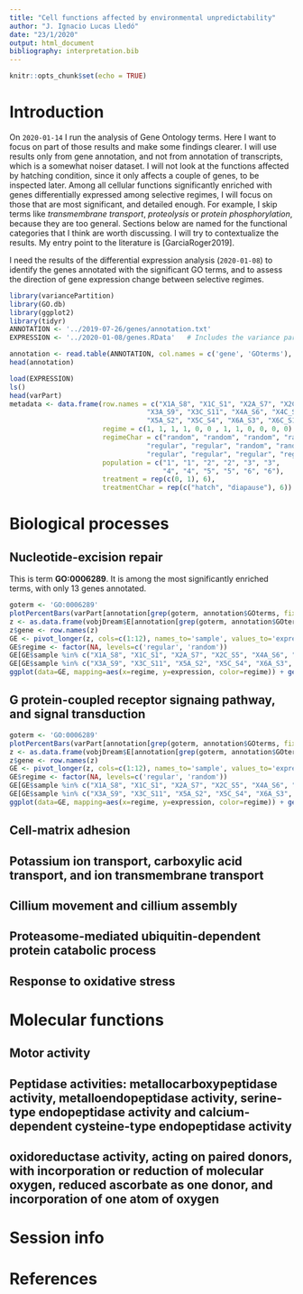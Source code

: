 ```yaml
---
title: "Cell functions affected by environmental unpredictability"
author: "J. Ignacio Lucas Lledó"
date: "23/1/2020"
output: html_document
bibliography: interpretation.bib
---
```


```r
knitr::opts_chunk$set(echo = TRUE)
```

# Introduction

On `2020-01-14` I run the analysis of Gene Ontology terms. Here I want to focus on part of those results and make some findings
clearer. I will use results only from gene annotation, and not from annotation of transcripts, which is a somewhat noiser dataset.
I will not look at the functions affected by hatching condition, since it only affects a couple of genes, to be inspected later.
Among all cellular functions significantly enriched with genes differentially expressed among selective regimes, I will focus
on those that are most significant, and detailed enough. For example, I skip terms like *transmembrane transport*, *proteolysis*
or *protein phosphorylation*, because they are too general. Sections below are named for the functional categories that I think
are worth discussing. I will try to contextualize the results. My entry point to the literature is [GarciaRoger2019].

I need the results of the differential expression analysis (`2020-01-08`) to identify the genes annotated with the significant
GO terms, and to assess the direction of gene expression change between selective regimes.

```r
library(variancePartition)
library(GO.db)
library(ggplot2)
library(tidyr)
ANNOTATION <- '../2019-07-26/genes/annotation.txt'
EXPRESSION <- '../2020-01-08/genes.RData'   # Includes the variance partition and the mixed models fitted with dream()
```

```r
annotation <- read.table(ANNOTATION, col.names = c('gene', 'GOterms'), colClasses = c('character', 'character'))
head(annotation)

load(EXPRESSION)
ls()
head(varPart)
metadata <- data.frame(row.names = c("X1A_S8", "X1C_S1", "X2A_S7", "X2C_S5",
                                  "X3A_S9", "X3C_S11", "X4A_S6", "X4C_S12",
                                  "X5A_S2", "X5C_S4", "X6A_S3", "X6C_S10"),
                       regime = c(1, 1, 1, 1, 0, 0 , 1, 1, 0, 0, 0, 0),
                       regimeChar = c("random", "random", "random", "random",
                                  "regular", "regular", "random", "random",
                                  "regular", "regular", "regular", "regular"),
                       population = c("1", "1", "2", "2", "3", "3",
                                      "4", "4", "5", "5", "6", "6"),
                       treatment = rep(c(0, 1), 6),
                       treatmentChar = rep(c("hatch", "diapause"), 6))
```


# Biological processes
## Nucleotide-excision repair
This is term **GO:0006289**. It is among the most significantly enriched terms, with only 13 genes annotated.

```r
goterm <- 'GO:0006289'
plotPercentBars(varPart[annotation[grep(goterm, annotation$GOterms, fixed=TRUE), 'gene'], ])
z <- as.data.frame(vobjDream$E[annotation[grep(goterm, annotation$GOterms, fixed=TRUE), 'gene'],])
z$gene <- row.names(z)
GE <- pivot_longer(z, cols=c(1:12), names_to='sample', values_to='expression')
GE$regime <- factor(NA, levels=c('regular', 'random'))
GE[GE$sample %in% c("X1A_S8", "X1C_S1", "X2A_S7", "X2C_S5", "X4A_S6", "X4C_S12"), 'regime'] <- 'random'
GE[GE$sample %in% c("X3A_S9", "X3C_S11", "X5A_S2", "X5C_S4", "X6A_S3", "X6C_S10"), 'regime'] <- 'regular'
ggplot(data=GE, mapping=aes(x=regime, y=expression, color=regime)) + geom_boxplot() + facet_wrap(~gene) + ggtitle(Term(GOTERM[goterm]))
```

## G protein-coupled receptor signaing pathway, and signal transduction

```r
goterm <- 'GO:0006289'
plotPercentBars(varPart[annotation[grep(goterm, annotation$GOterms, fixed=TRUE), 'gene'], ])
z <- as.data.frame(vobjDream$E[annotation[grep(goterm, annotation$GOterms, fixed=TRUE), 'gene'],])
z$gene <- row.names(z)
GE <- pivot_longer(z, cols=c(1:12), names_to='sample', values_to='expression')
GE$regime <- factor(NA, levels=c('regular', 'random'))
GE[GE$sample %in% c("X1A_S8", "X1C_S1", "X2A_S7", "X2C_S5", "X4A_S6", "X4C_S12"), 'regime'] <- 'random'
GE[GE$sample %in% c("X3A_S9", "X3C_S11", "X5A_S2", "X5C_S4", "X6A_S3", "X6C_S10"), 'regime'] <- 'regular'
ggplot(data=GE, mapping=aes(x=regime, y=expression, color=regime)) + geom_boxplot() + facet_wrap(~gene) + ggtitle(Term(GOTERM[goterm]))
```

## Cell-matrix adhesion

## Potassium ion transport, carboxylic acid transport, and ion transmembrane transport

## Cillium movement and cillium assembly

## Proteasome-mediated ubiquitin-dependent protein catabolic process

## Response to oxidative stress

# Molecular functions
## Motor activity

## Peptidase activities: metallocarboxypeptidase activity, metalloendopeptidase activity, serine-type endopeptidase activity and calcium-dependent cysteine-type endopeptidase activity

## oxidoreductase activity, acting on paired donors, with incorporation or reduction of molecular oxygen, reduced ascorbate as one donor, and incorporation of one atom of oxygen

# Session info

# References